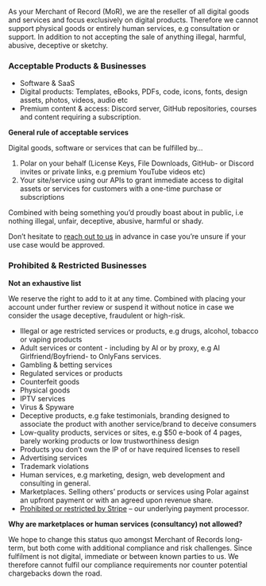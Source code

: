 As your Merchant of Record (MoR), we are the reseller of all digital goods and
services and focus exclusively on digital products. Therefore we cannot support
physical goods or entirely human services, e.g consultation or support. In
addition to not accepting the sale of anything illegal, harmful, abusive,
deceptive or sketchy.

### Acceptable Products & Businesses

* Software & SaaS
* Digital products: Templates, eBooks, PDFs, code, icons, fonts, design assets, photos, videos, audio etc
* Premium content & access: Discord server, GitHub repositories, courses and content requiring a subscription.

**General rule of acceptable services**

Digital goods, software or services that can be fulfilled by…

1. Polar on your behalf (License Keys, File Downloads, GitHub- or Discord invites or private links, e.g premium YouTube videos etc)
2. Your site/service using our APIs to grant immediate access to digital assets
or services for customers with a one-time purchase or subscriptions

Combined with being something you’d proudly boast about in public, i.e nothing illegal, unfair, deceptive, abusive, harmful or shady.

Don’t hesitate to [reach out to us](/support) in advance in case you’re unsure if your use case would be approved.


### Prohibited & Restricted Businesses


**Not an exhaustive list**

We reserve the right to add to it at any time. Combined with placing your account under further review or suspend it without notice in case we consider the usage deceptive, fraudulent or high-risk.


* Illegal or age restricted services or products, e.g drugs, alcohol, tobacco or vaping products
* Adult services or content - including by AI or by proxy, e.g AI Girlfriend/Boyfriend- to OnlyFans services.
* Gambling & betting services
* Regulated services or products
* Counterfeit goods
* Physical goods
* IPTV services
* Virus & Spyware
* Deceptive products, e.g fake testimonials, branding designed to associate the product with another service/brand to deceive consumers
* Low-quality products, services or sites, e.g $50 e-book of 4 pages, barely working products or low trustworthiness design
* Products you don’t own the IP of or have required licenses to resell
* Advertising services
* Trademark violations
* Human services, e.g marketing, design, web development and consulting in general.
* Marketplaces. Selling others’ products or services using Polar against an upfront payment or with an agreed upon revenue share.
* [Prohibited or restricted by Stripe](https://stripe.com/en-se/legal/restricted-businesses) – our underlying payment processor.

**Why are marketplaces or human services (consultancy) not allowed?**

We hope to change this status quo amongst Merchant of Records long-term, but both come with additional compliance and risk challenges. Since fulfilment is not digital, immediate or between known parties to us. We therefore cannot fulfil our compliance requirements nor counter potential chargebacks down the road.

